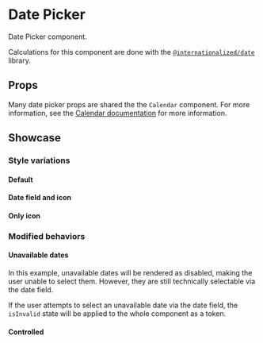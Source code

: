 
<Meta of={DatePickerStories} />

# Date Picker

Date Picker component.

Calculations for this component are done with the [`@internationalized/date`](https://react-spectrum.adobe.com/internationalized/date/index.html) library.

## Props

<ArgTypes of={DatePickerStories.Default} />

Many date picker props are shared the the `Calendar` component. For more information, see the [Calendar documentation](?path=/docs/base-components-calendar--docs) for more information.

## Showcase

### Style variations

#### Default

<Canvas of={DatePickerStories.Default} />

#### Date field and icon

<Canvas of={DatePickerStories.DateFieldAndIcon} />

#### Only icon

<Canvas of={DatePickerStories.OnlyIcon} />

### Modified behaviors

#### Unavailable dates

In this example, unavailable dates will be rendered as disabled, making the user unable to select them. However, they are still technically selectable via the date field.

If the user attempts to select an unavailable date via the date field, the `isInvalid` state will be applied to the whole component as a token.

<Canvas of={DatePickerStories.UnavailableDates} />

#### Controlled

<Canvas of={DatePickerStories.Controlled} />
